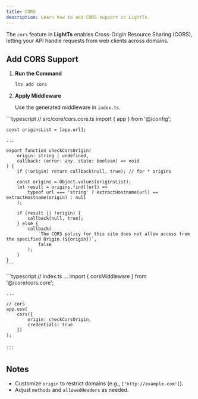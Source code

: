 ```yaml
---
title: CORS
description: Learn how to add CORS support in LightTs.
---
```



The `cors` feature in **LightTs** enables Cross-Origin Resource Sharing (CORS), letting your API handle requests from web clients across domains.

## Add CORS Support

<Steps>

1. **Run the Command**

   ```bash
   lts add cors
   ```

2. **Apply Middleware**

   Use the generated middleware in `index.ts`.

</Steps>

<Tabs>
  <TabItem label="Core">
    ```typescript
    // src/core/cors.core.ts
    import { app } from '@/config';

    const originsList = [app.url];

    ...

    export function checkCorsOrigin(
        origin: string | undefined,
        callback: (error: any, state: boolean) => void
    ) {
        if (!origin) return callback(null, true); // for * origins

        const origins = Object.values(originsList);
        let result = origins.find((url) =>
            typeof url === 'string' ? extractHostname(url) == extractHostname(origin) : null
        );

        if (result || !origin) {
            callback(null, true);
        } else {
            callback(
                `The CORS policy for this site does not allow access from the specified Origin.(${origin})`,
                false
            );
        }
    }
    ```
  </TabItem>
  <TabItem label="Usage">
    ```typescript
    // index.ts
    ...
    import { corsMiddleware } from '@/core/cors.core';

    ...
    
    // cors
    app.use(
        cors({
            origin: checkCorsOrigin,
            credentials: true
        })
    );

    ...
    ```
  </TabItem>
</Tabs>

## Notes

- Customize `origin` to restrict domains (e.g., `['http://example.com']`).
- Adjust `methods` and `allowedHeaders` as needed.

<LinkCard title="See CORS in Action" href="/examples/" description="Try a CORS-enabled route example." />